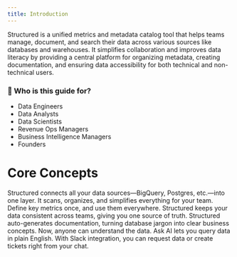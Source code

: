 ```yaml
---
title: Introduction
---
```


Structured is a unified metrics and metadata catalog tool that helps teams manage, document, and search their data across various sources like databases and warehouses. It simplifies collaboration and improves data literacy by providing a central platform for organizing metadata, creating documentation, and ensuring data accessibility for both technical and non-technical users.

### 🤔 Who is this guide for?

- Data Engineers
- Data Analysts
- Data Scientists
- Revenue Ops Managers
- Business Intelligence Managers
- Founders

# Core Concepts

<CardGroup cols={2}>
  <Card title="Data Sources" icon="database">
    Structured connects all your data sources—BigQuery, Postgres, etc.—into one
    layer. It scans, organizes, and simplifies everything for your team.
  </Card>
  <Card title="Modeling and Metrics" icon="cube">
    Define key metrics once, and use them everywhere. Structured keeps your data
    consistent across teams, giving you one source of truth.
  </Card>
  <Card title="Metadata-Level Documentation" icon="tags">
    Structured auto-generates documentation, turning database jargon into clear
    business concepts. Now, anyone can understand the data.
  </Card>
  <Card title="Ask AI and Slack Integration" icon="robot">
    Ask AI lets you query data in plain English. With Slack integration, you can
    request data or create tickets right from your chat.
  </Card>
</CardGroup>
